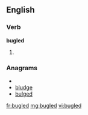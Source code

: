 ==English==

===Verb===
'''bugled'''

# {{past of|[[bugle]]}}

===Anagrams===
* {{alphagram|bdeglu}}
* [[bludge#English|bludge]]
* [[bulged#English|bulged]]

[[fr:bugled]]
[[mg:bugled]]
[[vi:bugled]]